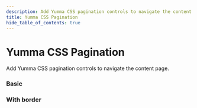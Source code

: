 ```yaml
---
description: Add Yumma CSS pagination controls to navigate the content page.
title: Yumma CSS Pagination
hide_table_of_contents: true
---
```



# Yumma CSS Pagination

Add Yumma CSS pagination controls to navigate the content page.

### Basic

<Preview
  data = {basic}
  useCenter
  usePadding
  useTabs
  useVersion = 'release'
/>

### With border

<Preview
  data = {withBorder}
  useCenter
  usePadding
  useTabs
  useVersion = 'release'
/>